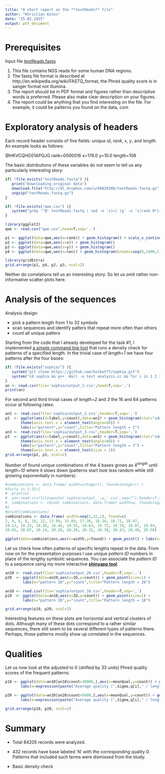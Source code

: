 ```yaml
---
title: "A short report on the **testReads** file"
author: "Khristian Kotov"
date: "25.02.2015"
output: pdf_document
---
```

# Prerequisites

Input file [testReads.fastq](http://dl.dropbox.com/u/68829208/testReads.fastq.gz)

1. This file contains NGS reads for some human DNA regions.
2. The fastq file format is described at http://en.wikipedia.org/wiki/FASTQ_format, the
Phred quality score is in sanger format not illumina.
3. The report should be in PDF format and figures rather than descriptive words is preferred. Please also make clear description on your figures.
4. The report could be anything that you find interesting on the file. For example, it could be patterns you found on the data, com

# Exploratory analysis of headers

Each record header consists of five fields:
*unique id*, *rank*, *x*, *y*, and *length*. An example looks as follows:

@HKVCQHG01APQJG rank=0000016 x=176.0 y=10.0 length=108

The basic distributions of these variables do not seem to tell us any particularly interesting story:

```r

if( !file.exists("testReads.fastq") ){
   print("Downloading original data")
   download.file("http://dl.dropbox.com/u/68829208/testReads.fastq.gz", destfile="testReads.fastq.gz")
   ungzip("testReads.fastq.gz")
}

if( !file.exists("qwe.csv") ){
   system("grep '^@' testReads.fastq | sed -e 's|=| |g' -e 's|rank 0*|rank |g' -n -e 's|^@HKVCQHG01||p' | awk 'BEGIN {print \"ID,rank,x,y,len\"} {print $1\",\"$3\",\"$5\",\"$7\",\"$9}' > qwe.csv")
}

library(ggplot2)
qwe <- read.csv("qwe.csv",head=T,sep=',')

p1 <- ggplot(data=qwe,aes(x=rank)) + geom_histogram() + scale_x_continuous(breaks=seq(0,240000,60000))
p2 <- ggplot(data=qwe,aes(x=x)) + geom_histogram()
p3 <- ggplot(data=qwe,aes(x=y)) + geom_histogram()
p4 <- ggplot(data=qwe,aes(x=len)) + geom_histogram(breaks=seq(0,1000,1))

library(gridExtra)
grid.arrange(p1, p4, p2, p3, ncol=2)
```

Neither do correlations tell us an interesting story. So let us omit rather non-informative scatter plots here.
<!-- (except for a weak positive *rank* <-> *length*) -->


# Analysis of the sequences

Analysis design:

- pick a pattern length from 1 to 32 symbols
- scan sequences and identify patters that repeat more often than others
- count all unique patters

Starting from the code that I already developed for the task #1, I implemented [a simple command line tool](https://github.com/koskot77/sophia/blob/master/analysis.cc) that runs a density check for patterns of a specified length. In the trivial case of *length=1* we have four patterns after the four bases:

```r

if( !file.exists("sophia/") ){
   system("git clone https://github.com/koskot77/sophia.git")
   system("cd sophia && g++ -Wall -o test analysis.cc && for i in 1 2 3 4 5 6 7 8 9 10 11 12 13 14 15 16 17 18 19 20 21 22 23 24 25 26 27 28 29 30 31 32 ; do time ./test $i ; mv output.csv output_$i.csv ; done")
}
an <- read.csv(file='sophia/output_1.csv',head=T,sep=',')
print(an)
```


For second and third trivial cases of *length=2* and *3* the 16 and 64 patterns occur at following rates:

```r
an2 <- read.csv(file='sophia/output_2.csv',header=T,sep=',')
p2  <- ggplot(aes(x=label,y=count),data=an2) + geom_histogram(stat="identity") +
       theme(axis.text.x = element_text(angle=90)) +
       labs(x="pattern",y="count",title="Pattern length = 2")
an3 <- read.csv(file='sophia/output_3.csv',header=T,sep=',')
p3  <- ggplot(aes(x=label,y=count),data=an3) + geom_histogram(stat="identity") +
       theme(axis.text.x = element_text(angle=90)) +
       labs(x="pattern",y="count",title="Pattern length = 3") +
       theme(axis.text.x = element_text(size = 3))
grid.arrange(p2, p3, ncol=2)
```

Number of found unique combinations of the 4 bases grows as 4^*length*^ until *length~10* where it slows down (patterns start look less random while still growing exponentially in numbers):

```r
#combinations <- data.frame( width=integer(), found=integer() )
#for(w in 1:32){
#  print(w)
#  an<-read.csv(file=paste('sophia/output_',w,'.csv',sep=""),header=T,sep=',')
#  combinations <- rbind( combinations, data.frame( width=w, found=log2(dim(an)[[1]]) ) )
#}
#print(combinations)
combinations <- data.frame( width=seq(1,32,1), found=c(
2, 4, 6, 8, 10, 12, 13.99, 15.89, 17.36, 18.24, 18.71, 18.97,
19.13, 19.25, 19.36, 19.46, 19.55, 19.63, 19.72, 19.79, 19.87, 19.94,
20.01, 20.07, 20.14, 20.20, 20.26, 20.32, 20.38, 20.43, 20.48, 20.50) )

ggplot(data=combinations,aes(x=width,y=found)) + geom_point() + labs(x="pattern length (symbols)",y="log2(# of unique patterns)",title="Data variability")
```

Let us check how often patterns of specific lengths repeat in the data. From now on for the presentation purposes I use unique *pattern ID* numbers in place of the lengthy symbolic sequences. You can associate the *pattern ID* to a sequence using my more interactive [**shinyapp tool**](https://koskot77.shinyapps.io/sophia/).

```r
an20 <- read.csv(file='sophia/output_20.csv',header=T,sep=',')
p20  <- ggplot(data=an20,aes(x=ID,y=count)) + geom_point(size=1) +
        labs(x="pattern ID",y="count",title="Pattern length = 20")

an10 <- read.csv(file='sophia/output_10.csv',header=T,sep=',')
p10  <- ggplot(data=an10,aes(x=ID,y=count)) + geom_point(size=1) +
        labs(x="pattern ID",y="count",title="Pattern length = 10")

grid.arrange(p10, p20, ncol=2)
```

Interesting features on these plots are horizontal and vertical clusters of dots. Although many of these dots correspond to a rather similar sequences, there still seem to be several different types of patterns there. Perhaps, those patterns mostly show up correlated in the sequences.

# Qualities 

Let us now look at the adjusted to 0 (shifted by 33 units) Phred quality scores of the frequent patterns:

```r

p10 <- ggplot(data=an10[an10$count>30000,],aes(x=meanQual,y=count)) + geom_point(size=1) +
       labs(x=expression(paste("Average quality (",Sigma,q[i]," / length)")),y="# of patterns",title="Pattern length = 10")

p20 <- ggplot(data=an20[an20$count>5000,],aes(x=meanQual,y=count)) + geom_point(size=1) +
       labs(x=expression(paste("Average quality (",Sigma,q[i]," / length)")),y="# of patterns",title="Pattern length = 20")

grid.arrange(p10, p20, ncol=2)
```



# Summary

- Total 84205 records were analyzed.

- 432 records have base labeled 'N' with the corresponding quality 0. Patterns that included such terms were dismissed from the study.

- Basic density check